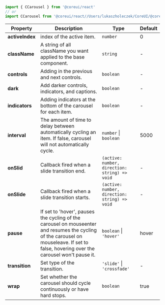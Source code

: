 
```jsx
import { CCarousel } from '@coreui/react'
// or
import CCarousel from '@coreui/react//Users/lukaszholeczek/CoreUI/@coreui/react/packages/coreui-react/src/components/carousel/CCarousel'
```

| Property | Description | Type | Default |
| --- | --- | --- | --- |
| **activeIndex** | index of the active item. | `number` | 0 |
| **className** | A string of all className you want applied to the base component. | `string` | - |
| **controls** | Adding in the previous and next controls. | `boolean` | - |
| **dark** | Add darker controls, indicators, and captions. | `boolean` | - |
| **indicators** | Adding indicators at the bottom of the carousel for each item. | `boolean` | - |
| **interval** | The amount of time to delay between automatically cycling an item. If false, carousel will not automatically cycle. | `number` \| `boolean` | 5000 |
| **onSlid** | Callback fired when a slide transition end. | `(active: number, direction: string) => void` | - |
| **onSlide** | Callback fired when a slide transition starts. | `(active: number, direction: string) => void` | - |
| **pause** | If set to 'hover', pauses the cycling of the carousel on mouseenter and resumes the cycling of the carousel on mouseleave. If set to false, hovering over the carousel won't pause it. | `boolean` \| `'hover'` | hover |
| **transition** | Set type of the transition. | `'slide'` \| `'crossfade'` | - |
| **wrap** | Set whether the carousel should cycle continuously or have hard stops. | `boolean` | true |
